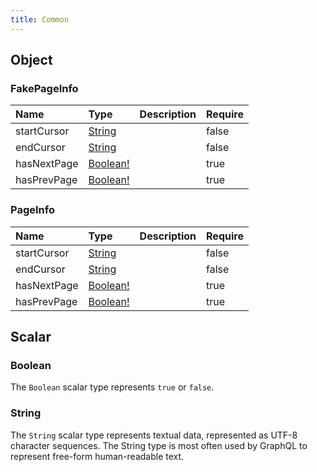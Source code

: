 ```yaml
---
title: Common
---
```





## Object

### FakePageInfo


<table>
<thead>
<tr>
<th align="left">Name</th>
<th align="left">Type</th>
<th align="left">Description</th>
<th align="left">Require</th>
</tr>
</thead>
<tbody><tr>
<td>startCursor</td>
<td>
<a href="#string">
String
</a>
</td>
<td></td>
<td>false</td>
</tr>
<tr>
<td>endCursor</td>
<td>
<a href="#string">
String
</a>
</td>
<td></td>
<td>false</td>
</tr>
<tr>
<td>hasNextPage</td>
<td>
<a href="#boolean">
Boolean!
</a>
</td>
<td></td>
<td>true</td>
</tr>
<tr>
<td>hasPrevPage</td>
<td>
<a href="#boolean">
Boolean!
</a>
</td>
<td></td>
<td>true</td>
</tr></tbody>
</table>


### PageInfo


<table>
<thead>
<tr>
<th align="left">Name</th>
<th align="left">Type</th>
<th align="left">Description</th>
<th align="left">Require</th>
</tr>
</thead>
<tbody><tr>
<td>startCursor</td>
<td>
<a href="#string">
String
</a>
</td>
<td></td>
<td>false</td>
</tr>
<tr>
<td>endCursor</td>
<td>
<a href="#string">
String
</a>
</td>
<td></td>
<td>false</td>
</tr>
<tr>
<td>hasNextPage</td>
<td>
<a href="#boolean">
Boolean!
</a>
</td>
<td></td>
<td>true</td>
</tr>
<tr>
<td>hasPrevPage</td>
<td>
<a href="#boolean">
Boolean!
</a>
</td>
<td></td>
<td>true</td>
</tr></tbody>
</table>







## Scalar

### Boolean
The `Boolean` scalar type represents `true` or `false`.


### String
The `String` scalar type represents textual data, represented as UTF-8 character sequences. The String type is most often used by GraphQL to represent free-form human-readable text.

